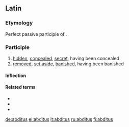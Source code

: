 ==Latin==

===Etymology===
Perfect passive participle of {{term|abdo|abdō|remove, withdraw, put away}}.

===Participle===
{{la-perfect participle|abdit}}

# [[hid]]den, [[conceal]]ed, [[secret]], having been concealed
# [[remove]]d, [[set aside]], [[banish]]ed, having been banished

====Inflection====
{{la-decl-1&2|abdit}}

====Related terms====
* {{l|la|abdite|abditē}}
* {{l|la|abditivus|abditīvus}}
* {{l|la|abdo|abdō}}

[[de:abditus]]
[[el:abditus]]
[[it:abditus]]
[[ru:abditus]]
[[fi:abditus]]
